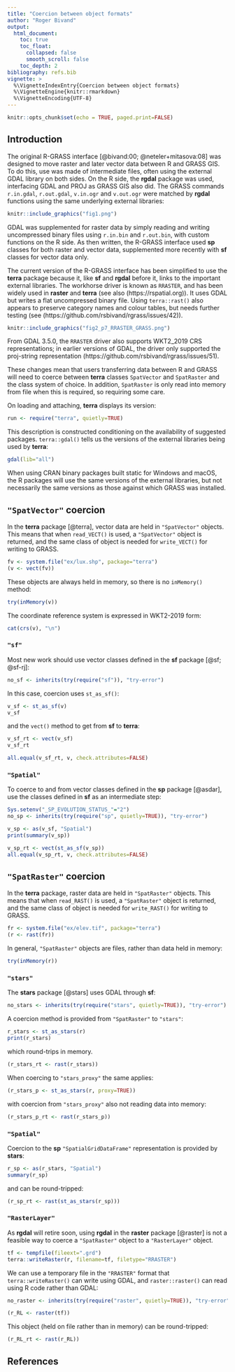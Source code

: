 ```yaml
---
title: "Coercion between object formats"
author: "Roger Bivand"
output:
  html_document:
    toc: true
    toc_float:
      collapsed: false
      smooth_scroll: false
    toc_depth: 2
bibliography: refs.bib
vignette: >
  %\VignetteIndexEntry{Coercion between object formats}
  %\VignetteEngine{knitr::rmarkdown}
  %\VignetteEncoding{UTF-8}
---
```


```r
knitr::opts_chunk$set(echo = TRUE, paged.print=FALSE)
```

## Introduction

The original R-GRASS interface [@bivand:00; @neteler+mitasova:08] was designed to move raster and later vector data between R and GRASS GIS. To do this, use was made of intermediate files, often using the external GDAL library on both sides. On the R side, the **rgdal** package was used, interfacing GDAL and PROJ as GRASS GIS also did. The GRASS commands `r.in.gdal`, `r.out.gdal`, `v.in.ogr` and `v.out.ogr` were matched by **rgdal** functions using the same underlying external libraries:


```r
knitr::include_graphics("fig1.png")
```

GDAL was supplemented for raster data by simply reading and writing uncompressed binary files using `r.in.bin` and `r.out.bin`, with custom functions on the R side. As then written, the R-GRASS interface used **sp** classes for both raster and vector data, supplemented more recently with **sf** classes for vector data only.

The current version of the R-GRASS interface has been simplified to use the **terra** package because it, like **sf** and **rgdal** before it, links to the important external libraries. The workhorse driver is known as `RRASTER`, and has been widely used in **raster** and **terra** (see also (https://rspatial.org)). It uses GDAL but writes a flat uncompressed binary file. Using `terra::rast()` also appears to preserve category names and colour tables, but needs further testing (see (https://github.com/rsbivand/rgrass/issues/42)).

```r
knitr::include_graphics("fig2_p7_RRASTER_GRASS.png")
```

From GDAL 3.5.0, the `RRASTER` driver also supports WKT2_2019 CRS representations; in earlier versions of GDAL, the driver only supported the proj-string representation (https://github.com/rsbivand/rgrass/issues/51).

These changes mean that users transferring data between R and GRASS will need to coerce between **terra** classes `SpatVector` and `SpatRaster` and the class system of choice. In addition, `SpatRaster` is only read into memory from file when this is required, so requiring some care.

On loading and attaching, **terra** displays its version:

```r
run <- require("terra", quietly=TRUE)
```

This description is constructed conditioning on the availability of suggested packages. `terra::gdal()` tells us the versions of the external libraries being used by **terra**:

```r
gdal(lib="all")
```

When using CRAN binary packages built static for Windows and macOS, the R packages will use the same versions of the external libraries, but not necessarily the same versions as those against which GRASS was installed.



## `"SpatVector"` coercion

In the **terra** package [@terra], vector data are held in `"SpatVector"` objects. This means that when `read_VECT()` is used, a `"SpatVector"` object is returned, and the same class of object is needed for `write_VECT()` for writing to GRASS.


```r
fv <- system.file("ex/lux.shp", package="terra")
(v <- vect(fv))
```

These objects are always held in memory, so there is no `inMemory()` method:

```r
try(inMemory(v))
```

The coordinate reference system is expressed in WKT2-2019 form:

```r
cat(crs(v), "\n")
```

### `"sf"`

Most new work should use vector classes defined in the **sf** package [@sf; @sf-rj]:

```r
no_sf <- inherits(try(require("sf")), "try-error")
```

In this case, coercion uses `st_as_sf()`:

```r
v_sf <- st_as_sf(v)
v_sf
```

and the `vect()` method to get from **sf** to **terra**:

```r
v_sf_rt <- vect(v_sf)
v_sf_rt
```

```r
all.equal(v_sf_rt, v, check.attributes=FALSE)
```

### `"Spatial"`

To coerce to and from vector classes defined in the **sp** package [@asdar], use the classes defined in **sf** as an intermediate step:

```r
Sys.setenv("_SP_EVOLUTION_STATUS_"="2")
no_sp <- inherits(try(require("sp", quietly=TRUE)), "try-error")
```
```r
v_sp <- as(v_sf, "Spatial")
print(summary(v_sp))
```

```r
v_sp_rt <- vect(st_as_sf(v_sp))
all.equal(v_sp_rt, v, check.attributes=FALSE)
```

## `"SpatRaster"` coercion

In the **terra** package, raster data are held in `"SpatRaster"` objects. This means that when `read_RAST()` is used, a `"SpatRaster"` object is returned, and the same class of object is needed for `write_RAST()` for writing to GRASS.

```r
fr <- system.file("ex/elev.tif", package="terra")
(r <- rast(fr))
```

In general, `"SpatRaster"` objects are files, rather than data held in memory:

```r
try(inMemory(r))
```

### `"stars"`

The **stars** package [@stars] uses GDAL through **sf**:

```r
no_stars <- inherits(try(require("stars", quietly=TRUE)), "try-error")
```

A coercion method is provided from `"SpatRaster"` to `"stars"`:

```r
r_stars <- st_as_stars(r)
print(r_stars)
```
which round-trips in memory. 

```r
(r_stars_rt <- rast(r_stars))
```

When coercing to `"stars_proxy"` the same applies:

```r
(r_stars_p <- st_as_stars(r, proxy=TRUE))
```
with coercion from `"stars_proxy"` also not reading data into memory:

```r
(r_stars_p_rt <- rast(r_stars_p))
```

### `"Spatial"`

Coercion to the **sp** `"SpatialGridDataFrame"` representation is provided by **stars**:

```r
r_sp <- as(r_stars, "Spatial")
summary(r_sp)
```

and can be round-tripped:

```r
(r_sp_rt <- rast(st_as_stars(r_sp)))
```

### `"RasterLayer"`

As **rgdal** will retire soon, using **rgdal** in the **raster** package [@raster] is not a feasible way to coerce a `"SpatRaster"` object to a `"RasterLayer"` object. 

```r
tf <- tempfile(fileext=".grd")
terra::writeRaster(r, filename=tf, filetype="RRASTER")
```

We can use a temporary file in the `"RRASTER"` format that `terra::writeRaster()` can write using GDAL, and `raster::raster()` can read using R code rather than GDAL:

```r
no_raster <- inherits(try(require("raster", quietly=TRUE)), "try-error")
```

```r
(r_RL <- raster(tf))
```
This object (held on file rather than in memory) can be round-tripped:

```r
(r_RL_rt <- rast(r_RL))
```

## References
